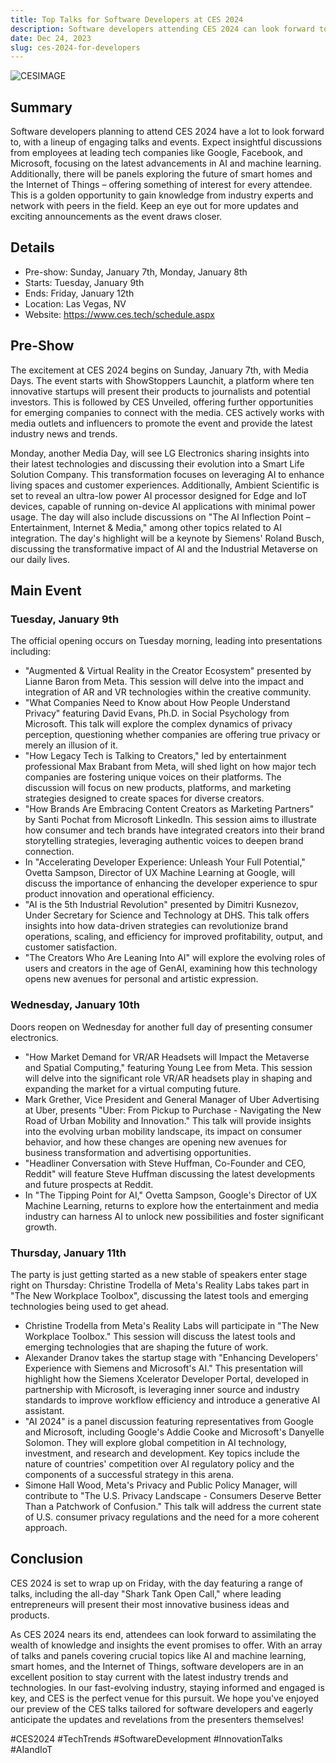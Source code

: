```yaml
---
title: Top Talks for Software Developers at CES 2024
description: Software developers attending CES 2024 can look forward to a range of exciting talks and events
date: Dec 24, 2023
slug: ces-2024-for-developers
---
```


![CESIMAGE](/ces-2024-banner.png)

## Summary

Software developers planning to attend CES 2024 have a lot to look forward to, with a lineup of engaging talks and events. Expect insightful discussions from employees at leading tech companies like Google, Facebook, and Microsoft, focusing on the latest advancements in AI and machine learning. Additionally, there will be panels exploring the future of smart homes and the Internet of Things – offering something of interest for every attendee. This is a golden opportunity to gain knowledge from industry experts and network with peers in the field. Keep an eye out for more updates and exciting announcements as the event draws closer.

## Details

- Pre-show: Sunday, January 7th, Monday, January 8th
- Starts: Tuesday, January 9th
- Ends: Friday, January 12th
- Location: Las Vegas, NV
- Website: https://www.ces.tech/schedule.aspx

## Pre-Show

The excitement at CES 2024 begins on Sunday, January 7th, with Media Days. The event starts with ShowStoppers Launchit, a platform where ten innovative startups will present their products to journalists and potential investors. This is followed by CES Unveiled, offering further opportunities for emerging companies to connect with the media. CES actively works with media outlets and influencers to promote the event and provide the latest industry news and trends.

Monday, another Media Day, will see LG Electronics sharing insights into their latest technologies and discussing their evolution into a Smart Life Solution Company. This transformation focuses on leveraging AI to enhance living spaces and customer experiences. Additionally, Ambient Scientific is set to reveal an ultra-low power AI processor designed for Edge and IoT devices, capable of running on-device AI applications with minimal power usage. The day will also include discussions on "The AI Inflection Point – Entertainment, Internet & Media," among other topics related to AI integration. The day's highlight will be a keynote by Siemens' Roland Busch, discussing the transformative impact of AI and the Industrial Metaverse on our daily lives.

## Main Event

### Tuesday, January 9th

The official opening occurs on Tuesday morning, leading into presentations including:

- "Augmented & Virtual Reality in the Creator Ecosystem" presented by Lianne Baron from Meta. This session will delve into the impact and integration of AR and VR technologies within the creative community.
- "What Companies Need to Know about How People Understand Privacy" featuring David Evans, Ph.D. in Social Psychology from Microsoft. This talk will explore the complex dynamics of privacy perception, questioning whether companies are offering true privacy or merely an illusion of it.
- "How Legacy Tech is Talking to Creators," led by entertainment professional Max Brabant from Meta, will shed light on how major tech companies are fostering unique voices on their platforms. The discussion will focus on new products, platforms, and marketing strategies designed to create spaces for diverse creators.
- "How Brands Are Embracing Content Creators as Marketing Partners" by Santi Pochat from Microsoft LinkedIn. This session aims to illustrate how consumer and tech brands have integrated creators into their brand storytelling strategies, leveraging authentic voices to deepen brand connection.
- In "Accelerating Developer Experience: Unleash Your Full Potential," Ovetta Sampson, Director of UX Machine Learning at Google, will discuss the importance of enhancing the developer experience to spur product innovation and operational efficiency.
- "AI is the 5th Industrial Revolution" presented by Dimitri Kusnezov, Under Secretary for Science and Technology at DHS. This talk offers insights into how data-driven strategies can revolutionize brand operations, scaling, and efficiency for improved profitability, output, and customer satisfaction.
- "The Creators Who Are Leaning Into AI" will explore the evolving roles of users and creators in the age of GenAI, examining how this technology opens new avenues for personal and artistic expression.

### Wednesday, January 10th

Doors reopen on Wednesday for another full day of presenting consumer electronics.

- "How Market Demand for VR/AR Headsets will Impact the Metaverse and Spatial Computing," featuring Young Lee from Meta. This session will delve into the significant role VR/AR headsets play in shaping and expanding the market for a virtual computing future.
- Mark Grether, Vice President and General Manager of Uber Advertising at Uber, presents "Uber: From Pickup to Purchase - Navigating the New Road of Urban Mobility and Innovation." This talk will provide insights into the evolving urban mobility landscape, its impact on consumer behavior, and how these changes are opening new avenues for business transformation and advertising opportunities.
- "Headliner Conversation with Steve Huffman, Co-Founder and CEO, Reddit" will feature Steve Huffman discussing the latest developments and future prospects at Reddit.
- In "The Tipping Point for AI," Ovetta Sampson, Google's Director of UX Machine Learning, returns to explore how the entertainment and media industry can harness AI to unlock new possibilities and foster significant growth.

### Thursday, January 11th

The party is just getting started as a new stable of speakers enter stage right on Thursday:
Christine Trodella of Meta's Reality Labs takes part in "The New Workplace Toolbox", discussing the latest tools and emerging technologies being used to get ahead.

- Christine Trodella from Meta's Reality Labs will participate in "The New Workplace Toolbox." This session will discuss the latest tools and emerging technologies that are shaping the future of work.
- Alexander Dranov takes the startup stage with "Enhancing Developers' Experience with Siemens and Microsoft's AI." This presentation will highlight how the Siemens Xcelerator Developer Portal, developed in partnership with Microsoft, is leveraging inner source and industry standards to improve workflow efficiency and introduce a generative AI assistant.
- "AI 2024" is a panel discussion featuring representatives from Google and Microsoft, including Google's Addie Cooke and Microsoft's Danyelle Solomon. They will explore global competition in AI technology, investment, and research and development. Key topics include the nature of countries' competition over AI regulatory policy and the components of a successful strategy in this arena.
- Simone Hall Wood, Meta's Privacy and Public Policy Manager, will contribute to "The U.S. Privacy Landscape - Consumers Deserve Better Than a Patchwork of Confusion." This talk will address the current state of U.S. consumer privacy regulations and the need for a more coherent approach.

## Conclusion

CES 2024 is set to wrap up on Friday, with the day featuring a range of talks, including the all-day "Shark Tank Open Call," where leading entrepreneurs will present their most innovative business ideas and products.

As CES 2024 nears its end, attendees can look forward to assimilating the wealth of knowledge and insights the event promises to offer. With an array of talks and panels covering crucial topics like AI and machine learning, smart homes, and the Internet of Things, software developers are in an excellent position to stay current with the latest industry trends and technologies. In our fast-evolving industry, staying informed and engaged is key, and CES is the perfect venue for this pursuit. We hope you've enjoyed our preview of the CES talks tailored for software developers and eagerly anticipate the updates and revelations from the presenters themselves!

#CES2024 #TechTrends #SoftwareDevelopment #InnovationTalks #AIandIoT
